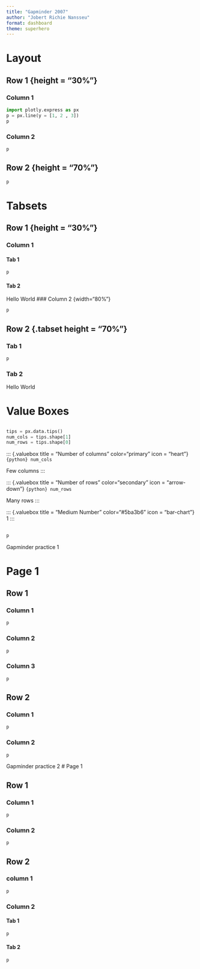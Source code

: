 ```yaml
---
title: "Gapminder 2007"
author: "Jobert Richie Nansseu"
format: dashboard
theme: superhero
---
```


# Layout

## Row 1 {height = "30%"}

### Column 1 {width="20%"}

```python
import plotly.express as px
p = px.line(y = [1, 2 , 3])
p
```

### Column 2 {width="80%"}

```python
p
```

## Row 2 {height = "70%"}

```python
p
```


# Tabsets

## Row 1 {height = "30%"}

### Column 1 {.tabset width="20%"}
#### Tab 1

```python
p
```

#### Tab 2

Hello World
### Column 2 {width="80%"}

```python
p
```

## Row 2 {.tabset height = "70%"}
### Tab 1
```python
p
```

### Tab 2
Hello World

# Value Boxes

## {height="20%"}

```python
tips = px.data.tips()
num_cols = tips.shape[1]
num_rows = tips.shape[0]
```

::: {.valuebox title = "Number of columns" color="primary" icon = "heart"}
`{python} num_cols`

Few columns
:::

::: {.valuebox title = "Number of rows" color="secondary" icon = "arrow-down"}
`{python} num_rows`

Many rows
:::

::: {.valuebox title = "Medium Number" color="#5ba3b6" icon = "bar-chart"}
1
:::

## 

```python
p
```








Gapminder practice 1

# Page 1

## Row 1 {height="25%"}

### Column 1 

```python
p
```

### Column 2

```python
p
```

### Column 3

```python
p
```

## Row 2 {height="75%"}

### Column 1 {width="75%"}

```python
p
```

### Column 2 {width="25%"}

```python
p
```

Gapminder practice 2
# Page 1

## Row 1 {height="20%"}
### Column 1

```python
p
```

### Column 2

```python
p
```

## Row 2

### column 1 {width="70%"}

```python
p
```

### Column 2 {.tabset width="30%"}

#### Tab 1

```python
p
```

#### Tab 2

```python
p
```

